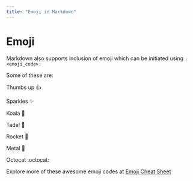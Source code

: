 ```yaml
---
title: "Emoji in Markdown"
---
```

# Emoji

Markdown also supports inclusion of emoji which can be initiated using  `:<emoji_code>:`

Some of these are:

Thumbs up      :+1:

Sparkles      :sparkles: 

Koala      :koala:

Tada!      :tada:

Rocket      :rocket: 

Metal      :metal: 

Octocat      :octocat:

Explore more of these awesome emoji codes at [Emoji Cheat Sheet](https://www.webfx.com/tools/emoji-cheat-sheet/)
